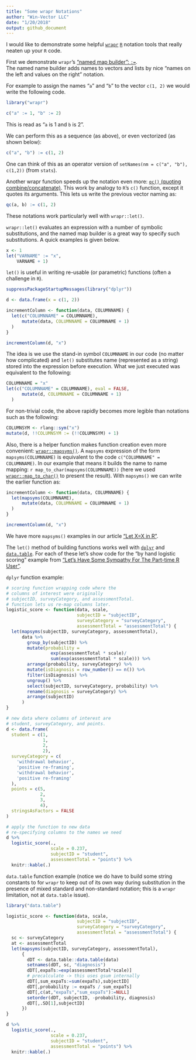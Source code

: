 ```yaml
---
title: "Some wrapr Notations"
author: "Win-Vector LLC"
date: "1/20/2018"
output: github_document
---
```


I would like to demonstrate some helpful [`wrapr`](https://CRAN.R-project.org/package=wrapr) [`R`](https://www.r-project.org) notation tools that really neaten up your `R` code.

First we demonstrate `wrapr`'s ["named map builder": `:=`](https://winvector.github.io/wrapr/reference/named_map_builder.html).  
The named name builder adds names to vectors and lists by nice "names on the left and values on the right" notation.

For example to assign the names "`a`" and "`b`" to the vector `c(1, 2)` we would write the following code.

```r
library("wrapr")

c("a" := 1, "b" := 2)
```

This is read as "`a` is 1 and `b` is 2".

We can perform this as a sequence (as above), or even vectorized (as shown below):

```r
c("a", "b") := c(1, 2)
```

One can think of this as an operator version of `setNames(nm = c("a", "b"), c(1,2))` (from `stats`).

Another wrapr function speeds up the notation even more: [`qc()` (quoting combine/concatenate)](https://winvector.github.io/wrapr/reference/qc.html).  This work by analogy
to `R`'s `c()` function, except it quotes its arguments.  This lets us write the previous vector naming as:

```r
qc(a, b) := c(1, 2)
```

These notations work particularly well with `wrapr::let()`. 

`wrapr::let()` evaluates an expression with a number of symbolic substitutions, and the named map builder is a great way to specify such substitutions.  A quick examples is given below.

```r
x <- 1
let("VARNAME" := "x",
    VARNAME + 1)
```

`let()` is useful in writing re-usable (or parametric) functions (often a challenge in `R`).

```r
suppressPackageStartupMessages(library("dplyr"))

d <- data.frame(x = c(1, 2))

incrementColumn <- function(data, COLUMNNAME) {
  let(c("COLUMNNAME" = COLUMNNAME),
      mutate(data, COLUMNNAME = COLUMNNAME + 1)
  )
}

incrementColumn(d, "x")
```

The idea is we use the stand-in symbol `COLUMNNAME` in our code (no matter how complicated) and
`let()` substitutes name (represented as a string) stored into the expression before execution.
What we just executed was equivalent to the following:

```r
COLUMNNAME = "x"
let(c("COLUMNNAME" = COLUMNNAME), eval = FALSE,
      mutate(d, COLUMNNAME = COLUMNNAME + 1)
  )
```

For non-trivial code, the above rapidly becomes more legible than notations such as the following:

```r
COLUMNSYM <- rlang::sym("x")
mutate(d, !!COLUMNSYM := (!!COLUMNSYM) + 1)
```


Also, there is a helper function makes function creation even more convenient: [`wrapr::mapsyms()`](https://winvector.github.io/wrapr/reference/mapsyms.html).  A 
`mapsyms` expression of the form `mapsyms(COLUMNNAME)` is equivalent to the code `c("COLUMNNAME" = COLUMNNAME)`.
In our example that means it builds the name to name mapping: `r map_to_char(mapsyms(COLUMNNAME))` (here we used [`wrapr::map_to_char()`](https://winvector.github.io/wrapr/reference/map_to_char.html) to present the result).  With 
`mapsyms()` we can write the earlier function as:


```r
incrementColumn <- function(data, COLUMNNAME) {
  let(mapsyms(COLUMNNAME),
      mutate(data, COLUMNNAME = COLUMNNAME + 1)
  )
}

incrementColumn(d, "x")
```

We have more `mapsyms()` examples in our article ["Let X=X in R"](http://www.win-vector.com/blog/2017/11/let-xx-in-r/).

The `let()` method of building functions works well with [`dplyr`](https://CRAN.R-project.org/package=dplyr) and [`data.table`](https://CRAN.R-project.org/package=data.table).  For each of these let's show 
code for the "by hand logistic scoring" example from ["Let’s Have Some Sympathy For The Part-time R User"](http://www.win-vector.com/blog/2017/08/lets-have-some-sympathy-for-the-part-time-r-user/).

`dplyr` function example:

```r
# scoring function wrapping code where the 
# columns of interest were originally
# subjectID, surveyCategory, and assessmentTotal.
# function lets us re-map columns later.
logistic_score <- function(data, scale, 
                           subjectID = "subjectID",
                           surveyCategory = "surveyCategory",
                           assessmentTotal = "assessmentTotal") {
  let(mapsyms(subjectID, surveyCategory, assessmentTotal),
      data %>%
        group_by(subjectID) %>%
        mutate(probability =
                 exp(assessmentTotal * scale)/
                 sum(exp(assessmentTotal * scale))) %>%
        arrange(probability, surveyCategory) %>%
        mutate(isDiagnosis = row_number() == n()) %>%
        filter(isDiagnosis) %>%
        ungroup() %>%
        select(subjectID, surveyCategory, probability) %>%
        rename(diagnosis = surveyCategory) %>%
        arrange(subjectID)
      )
}

# new data where columns of interest are
# student, surveyCategory, and points.
d <- data.frame(
  student = c(1,                   
              1,
              2,                   
              2),
  surveyCategory = c(
    'withdrawal behavior',
    'positive re-framing',
    'withdrawal behavior',
    'positive re-framing'
  ),
  points = c(5,                 
             2,
             3,                  
             4),
  stringsAsFactors = FALSE
)

# apply the function to new data
# re-specifying columns to the names we need
d %>%
  logistic_score(., 
                 scale = 0.237,
                 subjectID = "student",
                 assessmentTotal = "points") %>%
  knitr::kable(.)
```

`data.table` function example (notice we do have to build some string constants to for `wrapr` to keep out of its own way during substitution in the presence of mixed standard and non-standard notation; this is a `wrapr` limitation, not at `data.table` issue).

```r
library("data.table")

logistic_score <- function(data, scale, 
                           subjectID = "subjectID",
                           surveyCategory = "surveyCategory",
                           assessmentTotal = "assessmentTotal") {
  sc <- surveyCategory
  at <- assessmentTotal
  let(mapsyms(subjectID, surveyCategory, assessmentTotal),
      { 
        dDT <- data.table::data.table(data)
        setnames(dDT, sc, "diagnosis")
        dDT[,expaTs:=exp(assessmentTotal*scale)]
        # precalculate -> this uses gsum internally
        dDT[,sum_expaTs:=sum(expaTs),subjectID] 
        dDT[,probability := expaTs / sum_expaTs]
        dDT[,c(at,"expaTs","sum_expaTs"):=NULL]
        setorder(dDT, subjectID, -probability, diagnosis)
        dDT[,.SD[1],subjectID]
      })
}

d %>%
  logistic_score(., 
                 scale = 0.237,
                 subjectID = "student",
                 assessmentTotal = "points") %>%
  knitr::kable(.)
```


